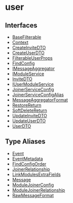 
# user

## Interfaces

- [BaseFilterable](../../user/interfaces/user.BaseFilterable/page.mdx)
- [Context](../../user/interfaces/user.Context/page.mdx)
- [CreateInviteDTO](../../user/interfaces/user.CreateInviteDTO/page.mdx)
- [CreateUserDTO](../../user/interfaces/user.CreateUserDTO/page.mdx)
- [FilterableUserProps](../../user/interfaces/user.FilterableUserProps/page.mdx)
- [FindConfig](../../user/interfaces/user.FindConfig/page.mdx)
- [IMessageAggregator](../../user/interfaces/user.IMessageAggregator/page.mdx)
- [IModuleService](../../user/interfaces/user.IModuleService/page.mdx)
- [InviteDTO](../../user/interfaces/user.InviteDTO/page.mdx)
- [IUserModuleService](../../user/interfaces/user.IUserModuleService/page.mdx)
- [JoinerServiceConfig](../../user/interfaces/user.JoinerServiceConfig/page.mdx)
- [JoinerServiceConfigAlias](../../user/interfaces/user.JoinerServiceConfigAlias/page.mdx)
- [MessageAggregatorFormat](../../user/interfaces/user.MessageAggregatorFormat/page.mdx)
- [RestoreReturn](../../user/interfaces/user.RestoreReturn/page.mdx)
- [SoftDeleteReturn](../../user/interfaces/user.SoftDeleteReturn/page.mdx)
- [UpdateInviteDTO](../../user/interfaces/user.UpdateInviteDTO/page.mdx)
- [UpdateUserDTO](../../user/interfaces/user.UpdateUserDTO/page.mdx)
- [UserDTO](../../user/interfaces/user.UserDTO/page.mdx)

## Type Aliases

- [Event](../../user/types/user.Event/page.mdx)
- [EventMetadata](../../user/types/user.EventMetadata/page.mdx)
- [FindConfigOrder](../../user/types/user.FindConfigOrder/page.mdx)
- [JoinerRelationship](../../user/types/user.JoinerRelationship/page.mdx)
- [LinkModulesExtraFields](../../user/types/user.LinkModulesExtraFields/page.mdx)
- [Message](../../user/types/user.Message/page.mdx)
- [ModuleJoinerConfig](../../user/types/user.ModuleJoinerConfig/page.mdx)
- [ModuleJoinerRelationship](../../user/types/user.ModuleJoinerRelationship/page.mdx)
- [RawMessageFormat](../../user/types/user.RawMessageFormat/page.mdx)
